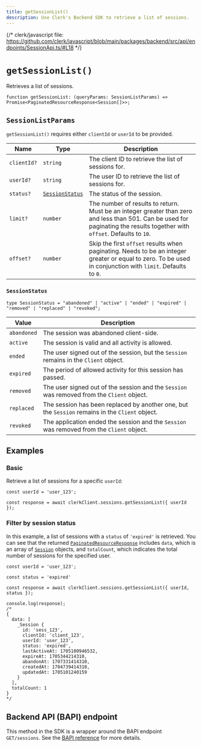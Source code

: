 ```yaml
---
title: getSessionList()
description: Use Clerk's Backend SDK to retrieve a list of sessions.
---
```


{/* clerk/javascript file: https://github.com/clerk/javascript/blob/main/packages/backend/src/api/endpoints/SessionApi.ts/#L18 */}

# `getSessionList()`

Retrieves a list of sessions.

```tsx
function getSessionList: (queryParams: SessionListParams) => Promise<PaginatedResourceResponse<Session[]>>;
```

## `SessionListParams`

`getSessionList()` requires either `clientId` or `userId` to be provided.

| Name | Type | Description |
| --- | --- | --- |
| `clientId?` | `string` | The client ID to retrieve the list of sessions for. |
| `userId?` | `string` | The user ID to retrieve the list of sessions for. |
| `status?` | [`SessionStatus`](#session-status) | The status of the session. |
| `limit?` | `number` | The number of results to return. Must be an integer greater than zero and less than 501. Can be used for paginating the results together with `offset`. Defaults to `10`. |
| `offset?` | `number` | Skip the first `offset` results when paginating. Needs to be an integer greater or equal to zero. To be used in conjunction with `limit`. Defaults to `0`. |

### `SessionStatus`

```tsx
type SessionStatus = "abandoned" | "active" | "ended" | "expired" | "removed" | "replaced" | "revoked";
```

| Value | Description |
| --- | --- |
| `abandoned`	| The session was abandoned client-side. |
| `active` | The session is valid and all activity is allowed. |
| `ended`	| The user signed out of the session, but the `Session` remains in the `Client` object. |
| `expired` | The period of allowed activity for this session has passed. |
| `removed` | The user signed out of the session and the `Session` was removed from the `Client` object. |
| `replaced` | The session has been replaced by another one, but the `Session` remains in the `Client` object. |
| `revoked` | The application ended the session and the `Session` was removed from the `Client` object. |

## Examples

### Basic

Retrieve a list of sessions for a specific `userId`:

```tsx
const userId = 'user_123';

const response = await clerkClient.sessions.getSessionList({ userId });
```

### Filter by session status

In this example, a list of sessions with a `status` of `'expired'` is retrieved. You can see that the returned [`PaginatedResourceResponse`](/docs/references/backend/types/paginated-resource-response) includes `data`, which is an array of [`Session`](/docs/references/javascript/session) objects, and `totalCount`, which indicates the total number of sessions for the specified user.

```tsx {3, 15}
const userId = 'user_123';

const status = 'expired'

const response = await clerkClient.sessions.getSessionList({ userId, status });

console.log(response);
/*
{
  data: [
    _Session {
      id: 'sess_123',
      clientId: 'client_123',
      userId: 'user_123',
      status: 'expired',
      lastActiveAt: 1705100946532,
      expireAt: 1705344214310,
      abandonAt: 1707331414310,
      createdAt: 1704739414310,
      updatedAt: 1705101240159
    }
  ],
  totalCount: 1
}
*/
```

## Backend API (BAPI) endpoint

This method in the SDK is a wrapper around the BAPI endpoint `GET/sessions`. See the [BAPI reference](https://clerk.com/docs/reference/backend-api/tag/Sessions) for more details.
